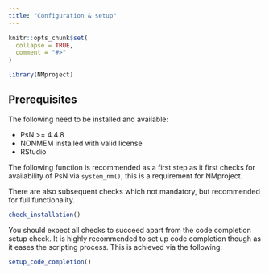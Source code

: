 ```yaml
---
title: "Configuration & setup"
---
```


```r
knitr::opts_chunk$set(
  collapse = TRUE,
  comment = "#>"
)
```

```r
library(NMproject)
```

## Prerequisites

The following need to be installed and available:

- PsN >= 4.4.8
- NONMEM installed with valid license
- RStudio

The following function is recommended as a first step as it first checks for 
availability of PsN via `system_nm()`, this is a requirement for NMproject.

There are also subsequent checks which not mandatory, but recommended for full
functionality.

```r
check_installation()
```

You should expect all checks to succeed apart from the code completion setup
check.  It is highly recommended to set up code completion though as it eases
the scripting process.  This is achieved via the following:

```r
setup_code_completion()
```

